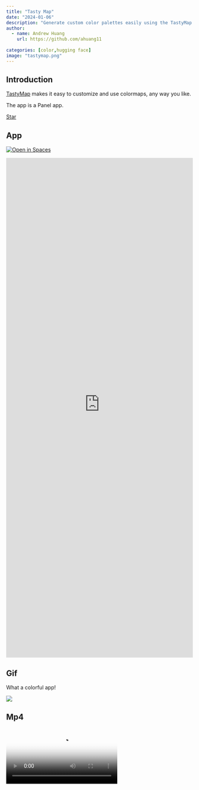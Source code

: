 ```yaml
---
title: "Tasty Map"
date: "2024-01-06"
description: "Generate custom color palettes easily using the TastyMap Panel app"
author:
  - name: Andrew Huang
    url: https://github.com/ahuang11
    
categories: [color,hugging face]
image: "tastymap.png"
---
```


## Introduction

[TastyMap](https://ahuang11.github.io/tastymap/) makes it easy to customize and use colormaps, any way you like.

The app is a Panel app.

<script async defer src="https://buttons.github.io/buttons.js"></script>
<a class="github-button" href="https://github.com/ahuang11/tastymap" data-color-scheme="no-preference: light; light: light; dark: dark;" data-icon="octicon-star" data-size="large" data-show-count="true" aria-label="Star ahuang11/tastymap on GitHub">Star</a>


## App

[![Open in Spaces](https://huggingface.co/datasets/huggingface/badges/resolve/main/open-in-hf-spaces-md.svg)](https://huggingface.co/spaces/ahuang11/tastykitchen)

<iframe
	src="https://ahuang11-tastykitchen.hf.space"
	frameborder="0"
	style="width:100%;height:1350px"
></iframe>

## Gif

What a colorful app!

<img src="tastymap.gif"></img>

## Mp4

<video poster="tastymap.png" controls>
  <source src="tastymap.mp4" type="video/mp4">
  Your browser does not support HTML video.
</video>

## Png

<img src="tastymap.png"></img>

## Social

Please share on social media. Thanks.

<a href="https://twitter.com/awesome_panel" target="_blank"><i class="bi bi-twitter"></i></a> <a href="https://www.linkedin.com/company/awesome-panel-org" target="_blank"><i class="bi bi-linkedin"></i></a>
